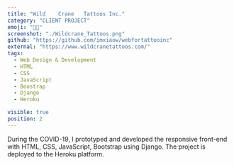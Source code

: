 ```yaml
---
title: "Wild	Crane	Tattoos	Inc."
category: "CLIENT PROJECT"
emoji: "👨‍💼"
screenshot: "./Wildcrane_Tattoos.png"
github: "https://github.com/imxiaow/webfortattooinc"
external: "https://www.wildcranetattoos.com/"
tags:
  - Web Design & Development
  - HTML
  - CSS
  - JavaScript
  - Boostrap
  - Django
  - Heroku

visible: true
position: 2
---
```


During the COVID-19, I prototyped and developed the responsive front-end with HTML, CSS, JavaScript, Bootstrap	using Django. The project is deployed to the Heroku platform.